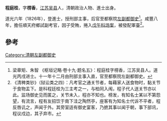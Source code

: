 '''程庭桂'''，字'''楞香'''，[[江苏|江苏]][[吴县|吴县]]人，清朝政治人物、進士出身。

道光六年（1826年），登進士，授刑部主事，后官至都察院[[左副都御史|左副都御史]]<ref>梁章矩、朱智 《枢垣记略·卷十九·题名五》：程庭桂字楞香，江苏吴县人。道光丙戌进士。十一年十二月由刑部主事入直，官至都察院左副都御史。</ref>。咸豐八年，擔任順天府鄉試副考官，因子受賄，捲入[[戊午科场案|戊午科场案]]，被發配軍臺<ref>《清稗类钞》（狱讼类之四）：凡考官之通关节者，每藉家人送食物时，黏关节于食物盂下。是科程廷桂为三主考之一，与柏同入闱，程子代人送关节亦以此。监场御史见而匿之，关节未入，程亦不知也。榜发，有知名士某以不第怨望，有流言，程有友招饮于南下洼之陶然亭，座客有为知名士代诉不平者，程反唇讥之，声闻于外。其旁室适有御史宴客，乃摭其事以闻于朝，事下部讯，程议戍边，其子弃市。</ref>。

==參考==
{{reflist}}
{{清朝人物小作品}}
{{道光六年丙戌科殿試金榜}}
{{DEFAULTSORT:Chen程}}
[[Category:清朝左副都御史|Category:清朝左副都御史]]